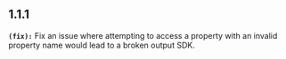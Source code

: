 ## 1.1.1
**`(fix):`** Fix an issue where attempting to access a property with an invalid property name would lead to a broken output SDK.

